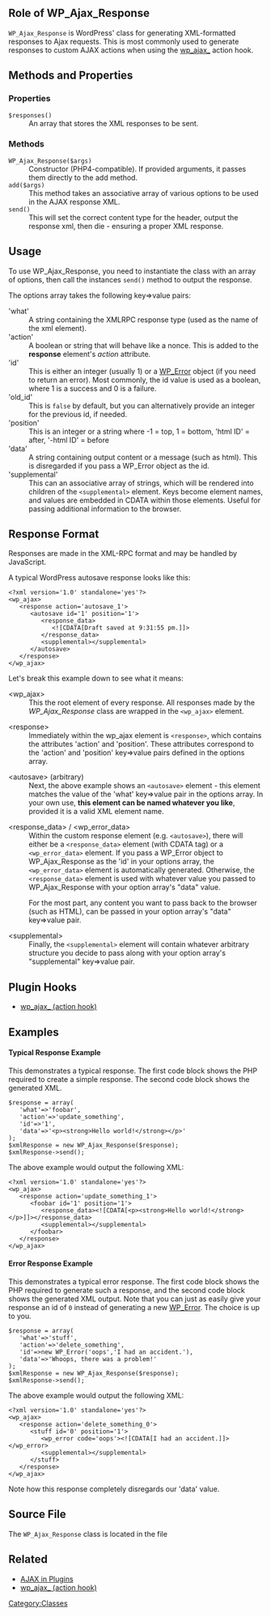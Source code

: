 {{Languages|
{{en|Class Reference/WP Ajax Response}}
{{zh-cn|Class Reference/WP Ajax Response}}
}}

==Role of WP_Ajax_Response==
<tt>WP_Ajax_Response</tt> is WordPress' class for generating XML-formatted responses to Ajax requests. This is most commonly used to generate responses to custom AJAX actions when using the [[Plugin_API/Action_Reference/wp_ajax_(action)|wp_ajax_]] action hook.

==Methods and Properties==


===Properties===

; <tt>$responses()</tt>
:   An array that stores the XML responses to be sent.

===Methods===


; <tt>WP_Ajax_Response($args)</tt>
:   Constructor (PHP4-compatible). If provided arguments, it passes them directly to the add method.
; <tt>add($args)</tt>
:   This method takes an associative array of various options to be used in the AJAX response XML.
; <tt>send()</tt>
:   This will set the correct content type for the header, output the response xml, then die - ensuring a proper XML response.

==Usage==
To use WP_Ajax_Response, you need to instantiate the class with an array of options, then call the instances <code>send()</code> method to output the response.

The options array takes the following key=>value pairs:

; 'what'
:   A string containing the XMLRPC response type (used as the name of the xml element).
; 'action'
:   A boolean or string that will behave like a nonce. This is added to the '''response''' element's ''action'' attribute.
; 'id'
:   This is either an integer (usually 1) or a [[Function_Reference/WP_Error|WP_Error]] object (if you need to return an error). Most commonly, the id value is used as a boolean, where 1 is a success and 0 is a failure.
; 'old_id'
:   This is <code>false</code> by default, but you can alternatively provide an integer for the previous id, if needed.
; 'position'
:   This is an integer or a string where -1 = top, 1 = bottom, 'html ID' = after, '-html ID' = before
; 'data'
:   A string containing output content or a message (such as html). This is disregarded if you pass a WP_Error object as the id.
; 'supplemental'
:   This can an associative array of strings, which will be rendered into children of the <code>&lt;supplemental&gt;</code> element. Keys become element names, and values are embedded in CDATA within those elements. Useful for passing additional information to the browser.

==Response Format==
Responses are made in the XML-RPC format and may be handled by JavaScript. 

A typical WordPress autosave response looks like this:
<pre>
<?xml version='1.0' standalone='yes'?>
<wp_ajax>
   <response action='autosave_1'>
      <autosave id='1' position='1'>
         <response_data>
            <![CDATA[Draft saved at 9:31:55 pm.]]>
         </response_data>
         <supplemental></supplemental>
      </autosave>
   </response>
</wp_ajax>
</pre>

Let's break this example down to see what it means: 

;&lt;wp_ajax&gt;
:  This the root element of every response. All responses made by the ''WP_Ajax_Response'' class are wrapped in the <code>&lt;wp_ajax&gt;</code> element.

;&lt;response&gt;
: Immediately within the wp_ajax element is <code>&lt;response&gt;</code>, which contains the attributes 'action' and 'position'. These attributes correspond to the 'action' and 'position' key=>value pairs defined in the options array.

;&lt;autosave&gt; (arbitrary)
: Next, the above example shows an <code>&lt;autosave&gt;</code> element - this element matches the value of the 'what' key=>value pair in the options array. In your own use, '''this element can be named whatever you like''', provided it is a valid XML element name.

; &lt;response_data&gt; / &lt;wp_error_data&gt;
: Within the custom response element (e.g. <code>&lt;autosave&gt;</code>), there will either be a <code>&lt;response_data&gt;</code> element (with CDATA tag) or a <code>&lt;wp_error_data&gt;</code> element. If you pass a WP_Error object to WP_Ajax_Response as the 'id' in your options array, the <code>&lt;wp_error_data&gt;</code> element is automatically generated. Otherwise, the <code>&lt;response_data&gt;</code> element is used with whatever value you passed to WP_Ajax_Response with your option array's "data" value.

: For the most part, any content you want to pass back to the browser (such as HTML), can be passed in your option array's "data" key=>value pair.

; &lt;supplemental&gt;
: Finally, the <code>&lt;supplemental&gt;</code> element will contain whatever arbitrary structure you decide to pass along with your option array's "supplemental" key=>value pair.

==Plugin Hooks==
* [[Plugin_API/Action_Reference/wp_ajax_(action)|wp_ajax_ (action hook)]]

==Examples==
====Typical Response Example====
This demonstrates a typical response. The first code block shows the PHP required to create a simple response. The second code block shows the generated XML.
<pre>
$response = array(
   'what'=>'foobar',
   'action'=>'update_something',
   'id'=>'1',
   'data'=>'<p><strong>Hello world!</strong></p>'
);
$xmlResponse = new WP_Ajax_Response($response);
$xmlResponse->send();
</pre>
The above example would output the following XML:
<pre>
<?xml version='1.0' standalone='yes'?>
<wp_ajax>
   <response action='update_something_1'>
      <foobar id='1' position='1'>
         <response_data><![CDATA[<p><strong>Hello world!</strong></p>]]></response_data>
         <supplemental></supplemental>
      </foobar>
   </response>
</wp_ajax>
</pre>

====Error Response Example====
This demonstrates a typical error response. The first code block shows the PHP required to generate such a response, and the second code block shows the generated XML output. Note that you can just as easily give your response an id of <code>0</code> instead of generating a new [[Function_Reference/WP_Error|WP_Error]]. The choice is up to you.
<pre>
$response = array(
   'what'=>'stuff',
   'action'=>'delete_something',
   'id'=>new WP_Error('oops','I had an accident.'),
   'data'=>'Whoops, there was a problem!'
);
$xmlResponse = new WP_Ajax_Response($response);
$xmlResponse->send();
</pre>
The above example would output the following XML:
<pre>
<?xml version='1.0' standalone='yes'?>
<wp_ajax>
   <response action='delete_something_0'>
      <stuff id='0' position='1'>
         <wp_error code='oops'><![CDATA[I had an accident.]]></wp_error>
         <supplemental></supplemental>
      </stuff>
   </response>
</wp_ajax>
</pre>
Note how this response completely disregards our 'data' value.

==Source File==
The <tt>WP_Ajax_Response</tt> class is located in the file {{Trac|/wp-includes/class-wp-ajax-response.php}}

== Related ==
* [[AJAX in Plugins]]
* [[Plugin_API/Action_Reference/wp_ajax_(action)|wp_ajax_ (action hook)]]

{{Class Footer}}

[[Category:Classes]]